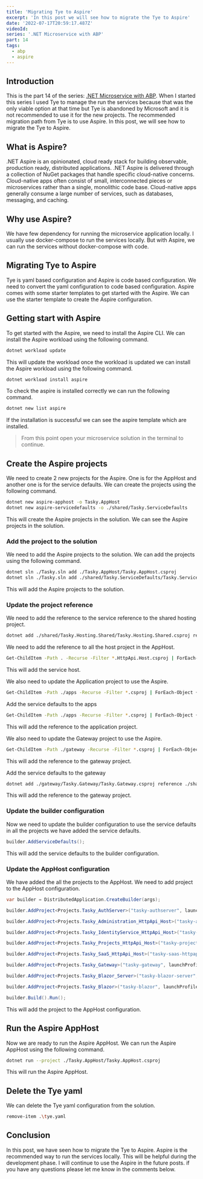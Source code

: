 ```yaml
---
title: 'Migrating Tye to Aspire'
excerpt: 'In this post we will see how to migrate the Tye to Aspire'
date: '2022-07-17T20:59:17.487Z'
videoId:
series: '.NET Microservice with ABP'
part: 14
tags:
  - abp
  - aspire
---
```


<YoutubeVideo videoId={props.videoId} />

<TOCInline toc={props.toc} asDisclosure />

## Introduction

This is the part 14 of the series: [.NET Microservice with ABP](/posts/abp-microservice-series). When I started this series I used Tye to manage the run the services because that was the only viable option at that time but Tye is abandoned by Microsoft and it is not recommended to use it for the new projects. The recommended migration path from Tye is to use Aspire. In this post, we will see how to migrate the Tye to Aspire.

## What is Aspire?

.NET Aspire is an opinionated, cloud ready stack for building observable, production ready, distributed applications. .NET Aspire is delivered through a collection of NuGet packages that handle specific cloud-native concerns. Cloud-native apps often consist of small, interconnected pieces or microservices rather than a single, monolithic code base. Cloud-native apps generally consume a large number of services, such as databases, messaging, and caching.

## Why use Aspire?

We have few dependency for running the microservice application locally. I usually use docker-compose to run the services locally. But with Aspire, we can run the services without docker-compose with code.

## Migrating Tye to Aspire

Tye is yaml based configuration and Aspire is code based configuration. We need to convert the yaml configuration to code based configuration. Aspire comes with some starter templates to get started with the Aspire. We can use the starter template to create the Aspire configuration.

## Getting start with Aspire

To get started with the Aspire, we need to install the Aspire CLI. We can install the Aspire workload using the following command.

```bash
dotnet workload update
```

This will update the workload once the workload is updated we can install the Aspire workload using the following command.

```bash
dotnet workload install aspire
```

To check the aspire is installed correctly we can run the following command.

```bash
dotnet new list aspire
```

If the installation is successful we can see the aspire template which are installed.

> From this point open your microservice solution in the terminal to continue.

## Create the Aspire projects

We need to create 2 new projects for the Aspire. One is for the AppHost and another one is for the service defaults. We can create the projects using the following command.

```bash
dotnet new aspire-apphost -o Tasky.AppHost
dotnet new aspire-servicedefaults -o ./shared/Tasky.ServiceDefaults
```

This will create the Aspire projects in the solution. We can see the Aspire projects in the solution.

### Add the project to the solution

We need to add the Aspire projects to the solution. We can add the projects using the following command.

```bash
dotnet sln ./Tasky.sln add ./Tasky.AppHost/Tasky.AppHost.csproj
dotnet sln ./Tasky.sln add ./shared/Tasky.ServiceDefaults/Tasky.ServiceDefaults.csproj
```

This will add the Aspire projects to the solution.

### Update the project reference

We need to add the reference to the service reference to the shared hosting project.

```bash
dotnet add ./shared/Tasky.Hosting.Shared/Tasky.Hosting.Shared.csproj reference ./shared/Tasky.ServiceDefaults/Tasky.ServiceDefaults.csproj
```

We need to add the reference to all the host project in the AppHost.

```bash
Get-ChildItem -Path . -Recurse -Filter *.HttpApi.Host.csproj | ForEach-Object { dotnet add ./Tasky.AppHost/Tasky.AppHost.csproj reference $_.FullName }
```

This will add the service host.

We also need to update the Application project to use the Aspire.

```bash
Get-ChildItem -Path ./apps -Recurse -Filter *.csproj | ForEach-Object { dotnet add ./Tasky.AppHost/Tasky.AppHost.csproj reference $_.FullName }
```

Add the service defaults to the apps

```bash
Get-ChildItem -Path ./apps -Recurse -Filter *.csproj | ForEach-Object { dotnet add $_.FullName reference ./shared/Tasky.ServiceDefaults/Tasky.ServiceDefaults.csproj }
```

This will add the reference to the application project.

We also need to update the Gateway project to use the Aspire.

```bash
Get-ChildItem -Path ./gateway -Recurse -Filter *.csproj | ForEach-Object { dotnet add ./Tasky.AppHost/Tasky.AppHost.csproj reference $_.FullName }
```

This will add the reference to the gateway project.

Add the service defaults to the gateway

```bash
dotnet add ./gateway/Tasky.Gateway/Tasky.Gateway.csproj reference ./shared/Tasky.ServiceDefaults/Tasky.ServiceDefaults.csproj
```

This will add the reference to the gateway project.

### Update the builder configuration

Now we need to update the builder configuration to use the service defaults in all the projects we have added the service defaults.

```csharp
builder.AddServiceDefaults();
```

This will add the service defaults to the builder configuration.

### Update the AppHost configuration

We have added the all the projects to the AppHost. We need to add project to the AppHost configuration.

```csharp
var builder = DistributedApplication.CreateBuilder(args);

builder.AddProject<Projects.Tasky_AuthServer>("tasky-authserver", launchProfileName: "Tasky.AuthServer");

builder.AddProject<Projects.Tasky_Administration_HttpApi_Host>("tasky-administration-httpapi-host", launchProfileName: "Tasky.Administration.Host");

builder.AddProject<Projects.Tasky_IdentityService_HttpApi_Host>("tasky-identityservice-httpapi-host", launchProfileName: "Tasky.IdentityService.Host");

builder.AddProject<Projects.Tasky_Projects_HttpApi_Host>("tasky-projects-httpapi-host", launchProfileName: "Tasky.Projects.Host");

builder.AddProject<Projects.Tasky_SaaS_HttpApi_Host>("tasky-saas-httpapi-host", launchProfileName: "Tasky.SaaS.Host");

builder.AddProject<Projects.Tasky_Gateway>("tasky-gateway", launchProfileName: "Tasky.Gateway");

builder.AddProject<Projects.Tasky_Blazor_Server>("tasky-blazor-server", launchProfileName: "Tasky.Blazor.Server");

builder.AddProject<Projects.Tasky_Blazor>("tasky-blazor", launchProfileName: "Tasky.Blazor");

builder.Build().Run();
```

This will add the project to the AppHost configuration.

## Run the Aspire AppHost

Now we are ready to run the Aspire AppHost. We can run the Aspire AppHost using the following command.

```bash
dotnet run --project ./Tasky.AppHost/Tasky.AppHost.csproj
```

This will run the Aspire AppHost.

## Delete the Tye yaml

We can delete the Tye yaml configuration from the solution.

```bash
remove-item .\tye.yaml
```

## Conclusion

In this post, we have seen how to migrate the Tye to Aspire. Aspire is the recommended way to run the services locally. This will be helpful during the development phase. I will continue to use the Aspire in the future posts. if you have any questions please let me know in the comments below.
